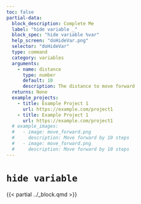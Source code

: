 ```yaml
---
toc: false
partial-data:
  block_description: Complete Me
  label: "hide variable _"
  block_spec: "hide variable %var"
  help_screen: "doHideVar.png"
  selector: "doHideVar"
  type: command
  category: variables
  arguments:
    - name: distance
      type: number
      default: 10
      description: The distance to move forward
  returns: None
  example_projects:
    - title: Example Project 1
      url: https://example.com/project1
    - title: Example Project 1
      url: https://example.com/project1
  # example_images:
  #   - image: move_forward.png
  #     description: Move forward by 10 steps
  #   - image: move_forward.png
  #     description: Move forward by 10 steps
---
```


# `hide variable` { .unnumbered }

{{< partial ../_block.qmd >}}
